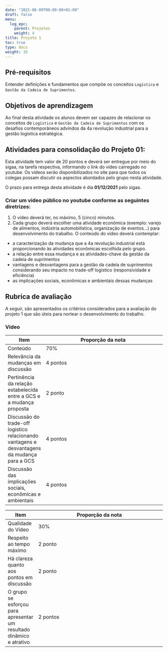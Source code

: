 ```yaml
---
date: "2021-06-09T00:00:00+01:00"
draft: false
menu:
  log_epc:
    parent: Projetos
    weight: 4
title: Projeto 1
toc: true
type: docs
weight: 16
---
```


## Pré-requisitos

Entender definições e fundamentos que compõe os conceitos `Logística` e `Gestão da Cadeia de Suprimentos`. 

## Objetivos de aprendizagem

Ao final desta atividade os alunos devem ser capazes de relacionar os conceitos de `Logística` e `Gestão da Cadeia de Suprimentos` com os desafios contemporâneos advindos da 4a revolução industrial para a gestão logística estratégica. 

## Atividades para consolidação do Projeto 01:

Esta atividade tem valor de 20 pontos e deverá ser entregue por meio do sigaa, na tarefa respectiva, informando o link do vídeo carregado no youtube. Os vídeos serão disponibilizados no site para que todos os colegas possam discutir os aspectos abordados pelo grupo nesta atividade. 

O prazo para entrega desta atividade é dia **01/12/2021** pelo sigaa. 

### Criar um vídeo público no youtube conforme as seguintes diretrizes:

1. O vídeo deverá ter, no máximo, 5 (cinco) minutos.
2. Cada grupo deverá escolher uma atividade econômica (exemplo: varejo de alimentos, indústria automobilística, organização de eventos...) para desenvolvimento do trabalho. O conteúdo do vídeo deverá contemplar:
- a caracterização da mudança que a 4a revolução industrial está proporcionando às atividades econômicas escolhida pelo grupo.
- a relação entre essa mudança e as atividades-chave da gestão da cadeia de suprimentos 
- vantagens e desvantagens para a gestão da cadeia de suprimentos considerando seu impacto no trade-off logístico (responsividade e eficiência)
- as implicações sociais, econômicas e ambientais dessas mudanças

## Rubrica de avaliação

A seguir, são apresentados os critérios considerados para a avaliação do projeto 1 que são úteis para nortear o desenvolvimento do trabalho. 

### Vídeo

|Item|Proporção da nota
|----|-----------------
|Conteúdo |70%
|Relevância da mudanças em discussão|4 pontos
|Pertinência da relação estabelecida entre a GCS e a mudança proposta|2 ponto
|Discussão do trade-off logístico relacionando vantagens e desvantagens da mudança para a GCS|4 pontos
|Discussão das implicações sociais, econômicas e ambientais|4 pontos

|Item|Proporção da nota
|----|-----------------
|Qualidade do Vídeo|30%
|Respeito ao tempo máximo|2 ponto 	 
|Há clareza quanto aos pontos em discussão|2 ponto
|O grupo se esforçou para apresentar um resultado dinâmico e atrativo|2 pontos


